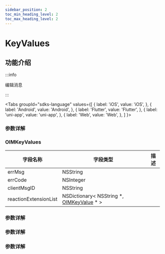 ```yaml
---
sidebar_position: 2
toc_min_heading_level: 2
toc_max_heading_level: 2
---
```


# KeyValues

## 功能介绍

:::info

编辑消息

:::

<Tabs
groupId="sdks-language"
values={[
{ label: 'iOS', value: 'iOS', },
{ label: 'Android', value: 'Android', },
{ label: 'Flutter', value: 'Flutter', },
{ label: 'uni-app', value: 'uni-app', },
{ label: 'Web', value: 'Web', },
]
}>

<TabItem value="Flutter">

### 参数详解

</TabItem>

<TabItem value="iOS">

### OIMKeyValues

| 字段名称              | 字段类型                                                                            | 描述 |
| --------------------- | ----------------------------------------------------------------------------------- | ---- |
| errMsg                | NSString                                                                            |      |
| errCode               | NSInteger                                                                           |      |
| clientMsgID           | NSString                                                                            |      |
| reactionExtensionList | NSDictionary< NSString \*, [OIMKeyValue](docs/sdks/Class/Message/KeyValue.mdx) \* > |      |

</TabItem>

<TabItem value="Android">

### 参数详解

</TabItem>

<TabItem value="Web">

### 参数详解

</TabItem>

<TabItem value="uni-app">

### 参数详解

</TabItem>

</Tabs>
